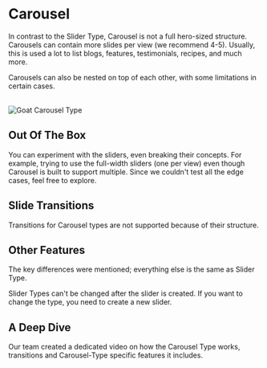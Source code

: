 

# Carousel

In contrast to the Slider Type, Carousel is not a full hero-sized structure. Carousels can contain more slides per view (we recommend 4-5). Usually, this is used a lot to list blogs, features, testimonials, recipes, and much more.

Carousels can also be nested on top of each other, with some limitations in certain cases.

<br /> 
<Image 
    src="/mdx/carousel-type.png" 
    alt="Goat Carousel Type" 
    width={800} 
    height={400} 
/>

## Out Of The Box
You can experiment with the sliders, even breaking their concepts. For example, trying to use the full-width sliders (one per view) even though Carousel is built to support multiple. Since we couldn't test all the edge cases, feel free to explore.

## Slide Transitions
Transitions for Carousel types are not supported because of their structure.

## Other Features
The key differences were mentioned; everything else is the same as Slider Type.

<Callout>
    Slider Types can't be changed after the slider is created. If you want to change the type, you need to create a new slider.
</Callout>

## A Deep Dive
Our team created a dedicated video on how the Carousel Type works, transitions and Carousel-Type specific features it includes.

<YouTubeEmbed url="https://www.youtube.com/embed/sWRUzxINCoA?si=h-Cr9oGrFP317PQH" title="" />